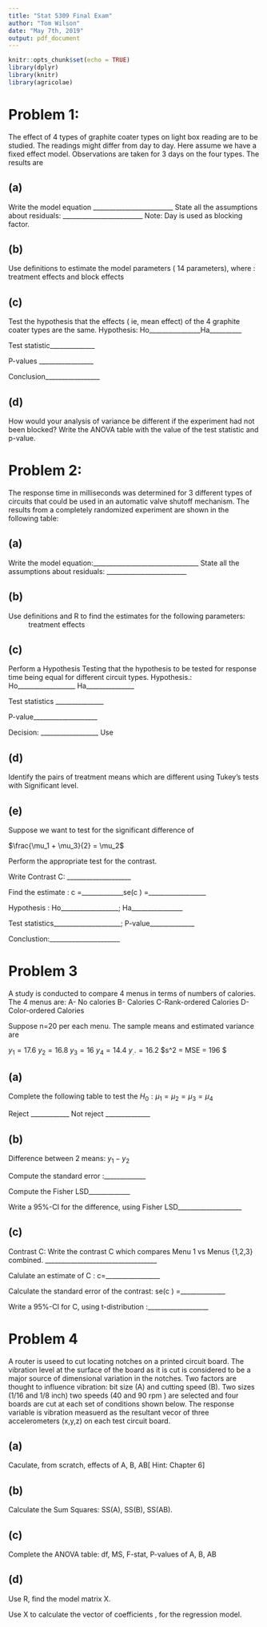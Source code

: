 ```yaml
---
title: "Stat 5309 Final Exam"
author: "Tom Wilson"
date: "May 7th, 2019"
output: pdf_document
---
```


```r
knitr::opts_chunk$set(echo = TRUE)
library(dplyr)
library(knitr)
library(agricolae)
```



# Problem 1:
The effect of 4 types of graphite coater types on light box reading are to be studied. The readings might differ from day to day. Here assume we have a fixed effect model. Observations are taken for 3 days on the four types. The results are


## (a)
Write the model equation _________________________
State all the assumptions about residuals:  _________________________
Note: Day is used as blocking factor.

## (b)
Use definitions to estimate the model parameters ( 14 parameters), where : treatment effects and block effects

## (c)
Test the hypothesis that the effects ( ie, mean effect) of the 4 graphite coater types are the same.
Hypothesis:  Ho________________Ha__________

Test statistic______________

P-values _________________

Conclusion_________________

## (d)
How would your analysis of variance be different if the experiment had not been blocked?
Write the ANOVA table with the value of the test statistic and p-value.


# Problem 2:
The response time in milliseconds was determined for 3 different types of circuits that could be used in an automatic valve shutoff mechanism. The results from a completely randomized experiment are shown in the following table:


## (a)
Write the model equation:_________________________________
State all the assumptions about residuals:  _________________________

## (b)
Use definitions and R to find the estimates for the following parameters:
: treatment effects

## (c)
Perform a Hypothesis Testing that the hypothesis to be tested for response time being equal for different circuit types.
Hypothesis.:  Ho__________________ Ha_______________

Test statistics _______________

P-value____________________

Decision: __________________ Use 

## (d)
Identify the pairs of treatment means which are different using Tukey’s tests with Significant level.


## (e)
Suppose we want to test for the significant difference of

$\frac{\mu_1 + \mu_3}{2} = \mu_2$

Perform the appropriate test for the contrast.

Write Contrast  C: ____________________

Find the estimate :  c =_____________se(c ) =__________________

Hypothesis :  Ho__________________; Ha________________

Test statistics_____________________; P-value______________

Conclustion:______________________

# Problem 3
A study is conducted to compare 4 menus in terms of numbers of calories.
The 4 menus are:
 A- No calories
 B- Calories
 C-Rank-ordered Calories
 D-Color-ordered Calories

Suppose n=20  per each menu.  The sample means and estimated variance are

$y_1 = 17.6$ $y_2=16.8$ $y_3=16$ $y_4=14.4$ $y_..=16.2$ $s^2 = MSE = 196 $

## (a)
Complete the following table to test the $H_0 : \mu_1 = \mu_2 = \mu_3 = \mu_4$

Reject ____________ Not reject ______________

## (b)
Difference between 2 means: $y_1 - y_2$

Compute the standard error :_____________

Compute the Fisher LSD_____________


Write a 95%-CI for the difference, using Fisher LSD____________________

## (c)
Contrast  C:
Write the contrast C which compares Menu 1 vs Menus {1,2,3} combined. ___________________________________
                
Calulate an estimate of C :  c=_________________
  

Calculate the standard error of the contrast: se(c ) =______________


Write a 95%-CI for  C, using t-distribution :___________________

# Problem 4

A router is useed to cut locating notches on a printed circuit board. The vibration level at the surface of the board as it is cut is considered to be a major source of dimensional variation in the notches. Two factors are thought to influence vibration: bit size (A) and cutting speed (B). Two sizes (1/16 and 1/8 inch) two speeds (40 and 90 rpm ) are selected and four boards are cut at each set of conditions shown below. The response variable is vibration measuerd as the resultant vecor of three accelerometers (x,y,z) on each test circuit board.

## (a)
Caculate, from scratch, effects of A, B, AB[ Hint: Chapter 6]

## (b)
Calculate the Sum Squares: SS(A), SS(B), SS(AB).

## (c)
Complete the ANOVA table: df, MS, F-stat, P-values of A, B, AB

## (d)
Use R,  find the model matrix X.

Use X to calculate the vector of  coefficients   ,  for the regression model.

